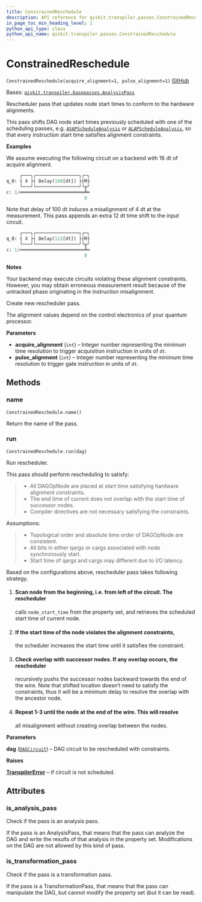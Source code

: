 ```yaml
---
title: ConstrainedReschedule
description: API reference for qiskit.transpiler.passes.ConstrainedReschedule
in_page_toc_min_heading_level: 1
python_api_type: class
python_api_name: qiskit.transpiler.passes.ConstrainedReschedule
---
```


# ConstrainedReschedule

<span id="qiskit.transpiler.passes.ConstrainedReschedule" />

`ConstrainedReschedule(acquire_alignment=1, pulse_alignment=1)` [GitHub](https://github.com/qiskit/qiskit/tree/stable/0.23/qiskit/transpiler/passes/scheduling/alignments/reschedule.py "view source code")

Bases: [`qiskit.transpiler.basepasses.AnalysisPass`](qiskit.transpiler.AnalysisPass "qiskit.transpiler.basepasses.AnalysisPass")

Rescheduler pass that updates node start times to conform to the hardware alignments.

This pass shifts DAG node start times previously scheduled with one of the scheduling passes, e.g. [`ASAPScheduleAnalysis`](qiskit.transpiler.passes.ASAPScheduleAnalysis "qiskit.transpiler.passes.ASAPScheduleAnalysis") or [`ALAPScheduleAnalysis`](qiskit.transpiler.passes.ALAPScheduleAnalysis "qiskit.transpiler.passes.ALAPScheduleAnalysis"), so that every instruction start time satisfies alignment constraints.

**Examples**

We assume executing the following circuit on a backend with 16 dt of acquire alignment.

```python
     ┌───┐┌────────────────┐┌─┐
q_0: ┤ X ├┤ Delay(100[dt]) ├┤M├
     └───┘└────────────────┘└╥┘
c: 1/════════════════════════╩═
                             0
```

Note that delay of 100 dt induces a misalignment of 4 dt at the measurement. This pass appends an extra 12 dt time shift to the input circuit.

```python
     ┌───┐┌────────────────┐┌─┐
q_0: ┤ X ├┤ Delay(112[dt]) ├┤M├
     └───┘└────────────────┘└╥┘
c: 1/════════════════════════╩═
                             0
```

**Notes**

Your backend may execute circuits violating these alignment constraints. However, you may obtain erroneous measurement result because of the untracked phase originating in the instruction misalignment.

Create new rescheduler pass.

The alignment values depend on the control electronics of your quantum processor.

**Parameters**

*   **acquire\_alignment** (`int`) – Integer number representing the minimum time resolution to trigger acquisition instruction in units of `dt`.
*   **pulse\_alignment** (`int`) – Integer number representing the minimum time resolution to trigger gate instruction in units of `dt`.

## Methods

### name

<span id="qiskit.transpiler.passes.ConstrainedReschedule.name" />

`ConstrainedReschedule.name()`

Return the name of the pass.

### run

<span id="qiskit.transpiler.passes.ConstrainedReschedule.run" />

`ConstrainedReschedule.run(dag)`

Run rescheduler.

This pass should perform rescheduling to satisfy:

> *   All DAGOpNode are placed at start time satisfying hardware alignment constraints.
> *   The end time of current does not overlap with the start time of successor nodes.
> *   Compiler directives are not necessary satisfying the constraints.

Assumptions:

> *   Topological order and absolute time order of DAGOpNode are consistent.
> *   All bits in either qargs or cargs associated with node synchronously start.
> *   Start time of qargs and cargs may different due to I/O latency.

Based on the configurations above, rescheduler pass takes following strategy.

1.  #### Scan node from the beginning, i.e. from left of the circuit. The rescheduler

    calls `node_start_time` from the property set, and retrieves the scheduled start time of current node.

2.  #### If the start time of the node violates the alignment constraints,

    the scheduler increases the start time until it satisfies the constraint.

3.  #### Check overlap with successor nodes. If any overlap occurs, the rescheduler

    recursively pushs the successor nodes backward towards the end of the wire. Note that shifted location doesn’t need to satisfy the constraints, thus it will be a minimum delay to resolve the overlap with the ancestor node.

4.  #### Repeat 1-3 until the node at the end of the wire. This will resolve

    all misalignment without creating overlap between the nodes.

**Parameters**

**dag** ([`DAGCircuit`](qiskit.dagcircuit.DAGCircuit "qiskit.dagcircuit.dagcircuit.DAGCircuit")) – DAG circuit to be rescheduled with constraints.

**Raises**

[**TranspilerError**](qiskit.transpiler.TranspilerError "qiskit.transpiler.TranspilerError") – If circuit is not scheduled.

## Attributes

<span id="qiskit.transpiler.passes.ConstrainedReschedule.is_analysis_pass" />

### is\_analysis\_pass

Check if the pass is an analysis pass.

If the pass is an AnalysisPass, that means that the pass can analyze the DAG and write the results of that analysis in the property set. Modifications on the DAG are not allowed by this kind of pass.

<span id="qiskit.transpiler.passes.ConstrainedReschedule.is_transformation_pass" />

### is\_transformation\_pass

Check if the pass is a transformation pass.

If the pass is a TransformationPass, that means that the pass can manipulate the DAG, but cannot modify the property set (but it can be read).

